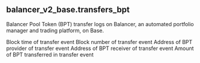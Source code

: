 ## balancer_v2_base.transfers_bpt 
Balancer Pool Token (BPT) transfer logs on Balancer, an automated portfolio manager and trading platform, on Base.


<ParamField path="blockchain">

</ParamField>
<ParamField path="version">

</ParamField>
<ParamField path="contract_address">

</ParamField>
<ParamField path="block_date">

</ParamField>
<ParamField path="block_month">

</ParamField>
<ParamField path="evt_tx_hash">

</ParamField>
<ParamField path="evt_index">

</ParamField>
<ParamField path="evt_block_time">
Block time of transfer event
</ParamField>
<ParamField path="evt_block_number">
Block number of transfer event
</ParamField>
<ParamField path="from">
Address of BPT provider of transfer event
</ParamField>
<ParamField path="to">
Address of BPT receiver of transfer event
</ParamField>
<ParamField path="value">
Amount of BPT transferred in transfer event
</ParamField>

